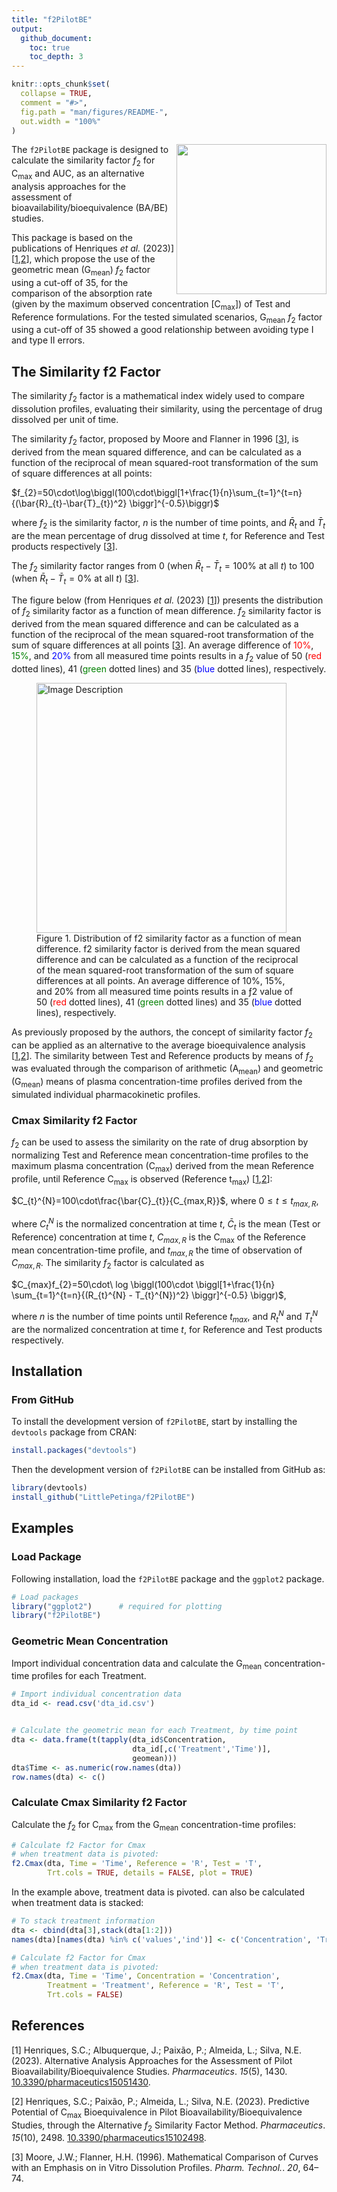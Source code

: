 ```yaml
---
title: "f2PilotBE"
output:
  github_document:
    toc: true
    toc_depth: 3
---
```



```r
knitr::opts_chunk$set(
  collapse = TRUE,
  comment = "#>",
  fig.path = "man/figures/README-",
  out.width = "100%"
)
```


<img src="man/figures/logo.png" align="right" height="240">


The `f2PilotBE` package is designed to calculate the similarity factor *f*~2~ for C~max~ and AUC, as an alternative analysis approaches for the assessment of bioavailability/bioequivalence (BA/BE) studies.

This package is based on the publications of Henriques *et al.* (2023)] [<a href="#references">1</a>,<a href="#references">2</a>], which propose the use of the geometric mean (G~mean~) *f*~2~ factor using a cut-off of 35, for the comparison of the absorption rate (given by the maximum observed concentration [C~max~]) of Test and Reference formulations. For the tested simulated scenarios, G~mean~ *f*~2~ factor using a cut-off of 35 showed a good relationship between avoiding type I and type II errors.



## The Similarity f2 Factor

The similarity *f*~2~ factor is a mathematical index widely used to compare dissolution profiles, evaluating their similarity, using the percentage of drug dissolved per unit of time. 

The similarity *f*~2~ factor, proposed by Moore and Flanner in 1996 [<a href="#references">3</a>], is derived from the mean squared difference, and can be calculated as a function of the reciprocal of mean squared-root transformation of the sum of square differences at all points:

$f_{2}=50\cdot\log\biggl(100\cdot\biggl[1+\frac{1}{n}\sum_{t=1}^{t=n}{(\bar{R}_{t}-\bar{T}_{t})^2} \biggr]^{-0.5}\biggr)$

where $f_{2}$ is the similarity factor, $n$ is the number of time points, and $\bar{R}_{t}$ and $\bar{T}_{t}$ are the mean percentage of drug dissolved at time $t$, for Reference and Test products respectively [<a href="#references">3</a>].

The *f*~2~ similarity factor ranges from 0 (when $\bar{R}_{t}-\bar{T}_{t}=100\%$ at all $t$) to 100 (when $\bar{R}_{t}-\bar{T}_{t}= 0\%$ at all $t$) [<a href="#references">3</a>].

The figure below (from Henriques *et al.* (2023) [<a href="#references">1</a>]) presents the distribution of *f*~2~ similarity factor as a function of mean difference. *f*~2~ similarity factor is derived from the mean squared difference and can be calculated as a function of the reciprocal of the mean squared-root transformation of the sum of square differences at all points [<a href="#references">3</a>]. An average difference of <span style="color: red;">10%</span>, <span style="color: green;">15%</span>, and <span style="color: blue;">20%</span> from all measured time points results in a *f*~2~ value of 50 (<span style="color: red;">red</span> dotted lines), 41 (<span style="color: green;">green</span> dotted lines) and 35 (<span style="color: blue;">blue</span> dotted lines), respectively.

<figure>
  <img src="https://pub.mdpi-res.com/pharmaceutics/pharmaceutics-15-01430/article_deploy/html/images/pharmaceutics-15-01430-g002.png?1683533911" alt="Image Description" height="400">
  <figcaption>Figure 1. Distribution of f2 similarity factor as a function of mean difference. f2 similarity factor is derived from the mean squared difference and can be calculated as a function of the reciprocal of the mean squared-root transformation of the sum of square differences at all points. An average difference of 10%, 15%, and 20% from all measured time points results in a ƒ2 value of 50 (<span style="color: red;">red</span> dotted lines), 41 (<span style="color: green;">green</span> dotted lines) and 35 (<span style="color: blue;">blue</span> dotted lines), respectively.</figcaption>
</figure>


As previously proposed by the authors, the concept of similarity factor *f*~2~ can be applied as an alternative to the average bioequivalence analysis [<a href="#references">1</a>,<a href="#references">2</a>]. The similarity between Test and Reference products by means of *f*~2~ was evaluated through the comparison of arithmetic (A~mean~) and geometric (G~mean~) means of plasma concentration-time profiles derived from the simulated individual pharmacokinetic profiles.



### Cmax Similarity f2 Factor

*f*~2~ can be used to assess the similarity on the rate of drug absorption by normalizing Test and Reference mean concentration-time profiles to the maximum plasma concentration (C~max~) derived from the mean Reference profile, until Reference C~max~ is observed (Reference t~max~) [<a href="#references">1</a>,<a href="#references">2</a>]:

$C_{t}^{N}=100\cdot\frac{\bar{C}_{t}}{C_{max,R}}$, where $0 \le t \le t_{max,R}$,

where $C_{t}^{N}$ is the normalized concentration at time $t$, $\bar{C}_{t}$ is the mean (Test or Reference) concentration at time $t$, $C_{max,R}$ is the C~max~ of the Reference mean concentration-time profile, and $t_{max,R}$ the time of observation of $C_{max,R}$. The similarity *f*~2~ factor is calculated as

$C_{max}f_{2}=50\cdot\ log \biggl(100\cdot \biggl[1+\frac{1}{n} \sum_{t=1}^{t=n}{(R_{t}^{N} - T_{t}^{N})^2} \biggr]^{-0.5} \biggr)$,

where $n$ is the number of time points until Reference $t_{max}$, and $R_{t}^{N}$ and $T_{t}^{N}$ are the normalized concentration at time $t$, for Reference and Test products respectively.



## Installation

### From GitHub

To install the development version of `f2PilotBE`, start by installing the `devtools` package from CRAN:

```r
install.packages("devtools")
```

Then the development version of `f2PilotBE` can be installed from GitHub as:

```r
library(devtools)
install_github("LittlePetinga/f2PilotBE")
```


## Examples

### Load Package

Following installation, load the `f2PilotBE` package and the `ggplot2` package.

```r
# Load packages
library("ggplot2")      # required for plotting
library("f2PilotBE")
```


### Geometric Mean Concentration

Import individual concentration data and calculate the G~mean~ concentration-time profiles for each Treatment.

```r
# Import individual concentration data
dta_id <- read.csv('dta_id.csv')


# Calculate the geometric mean for each Treatment, by time point
dta <- data.frame(t(tapply(dta_id$Concentration, 
                           dta_id[,c('Treatment','Time')], 
                           geomean)))
dta$Time <- as.numeric(row.names(dta))
row.names(dta) <- c()

```


### Calculate Cmax Similarity f2 Factor

Calculate the *f*~2~ for C~max~ from the G~mean~ concentration-time profiles:

```r
# Calculate f2 Factor for Cmax
# when treatment data is pivoted:
f2.Cmax(dta, Time = 'Time', Reference = 'R', Test = 'T',
        Trt.cols = TRUE, details = FALSE, plot = TRUE)
```

In the example above, treatment data is pivoted. can also be calculated when treatment data is stacked:

```r
# To stack treatment information
dta <- cbind(dta[3],stack(dta[1:2]))
names(dta)[names(dta) %in% c('values','ind')] <- c('Concentration', 'Treatment')

# Calculate f2 Factor for Cmax
# when treatment data is pivoted:
f2.Cmax(dta, Time = 'Time', Concentration = 'Concentration', 
        Treatment = 'Treatment', Reference = 'R', Test = 'T',
        Trt.cols = FALSE)
```


## References
<a name="references"></a>

[1] Henriques, S.C.; Albuquerque, J.; Paixão, P.; Almeida, L.; Silva, N.E. (2023). Alternative Analysis       Approaches for the Assessment of Pilot Bioavailability/Bioequivalence Studies. *Pharmaceutics*.
    *15*(5), 1430. [10.3390/pharmaceutics15051430](https://doi.org/10.3390/pharmaceutics15051430).

[2] Henriques, S.C.; Paixão, P.; Almeida, L.; Silva, N.E. (2023). Predictive Potential of C~max~
    Bioequivalence in Pilot Bioavailability/Bioequivalence Studies, through the Alternative *f*~2~
    Similarity Factor Method. *Pharmaceutics*. *15*(10), 2498.
    [10.3390/pharmaceutics15102498](https://doi.org/10.3390/pharmaceutics15102498).

[3] Moore, J.W.; Flanner, H.H. (1996). Mathematical Comparison of Curves with an Emphasis on in Vitro
    Dissolution Profiles. *Pharm. Technol.*. *20*, 64--74.
